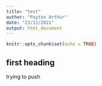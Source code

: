 ```yaml
---
title: "test"
author: "Payton Arthur"
date: "23/11/2021"
output: html_document
---
```


```r
knitr::opts_chunk$set(echo = TRUE)
```

## first heading 

trying to push